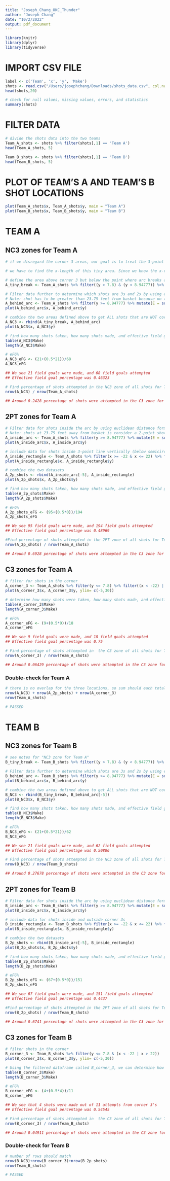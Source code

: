 ```yaml
---
title: "Joseph_Chang_OKC_Thunder"
author: "Joseph Chang"
date: "10/2/2022"
output: pdf_document
---
```


```r
library(knitr)
library(dplyr)
library(tidyverse)
```

# IMPORT CSV FILE
```r
label <- c('Team', 'x', 'y', 'Make')
shots <- read.csv("/Users/josephchang/Downloads/shots_data.csv", col.names=label)
head(shots,20)

# check for null values, missing values, errors, and statistics
summary(shots)
```

# FILTER DATA
```r
# divide the shots data into the two teams
Team_A_shots <- shots %>% filter(shots[,1] == 'Team A')
head(Team_A_shots, 5)

Team_B_shots <- shots %>% filter(shots[,1] == 'Team B')
head(Team_B_shots, 5)
```


# PLOT OF TEAM'S A AND TEAM'S B SHOT LOCATIONS
```r
plot(Team_A_shots$x, Team_A_shots$y, main = "Team A")
plot(Team_B_shots$x, Team_B_shots$y, main = "Team B")
```



# TEAM A
## NC3 zones for Team A
```r
# if we disregard the corner 3 areas, our goal is to treat the 3-point arc as a semi-circle, with 23.75 as the radius. But since there is a tiny area above the corner 3 area, we must split into two parts: the area above the corner 3 but below point where the 3-point arc breaks, and the area outside the semi-circle, or 3-point arc

# we have to find the x-length of this tiny area. Since we know the x-coordinate of when the arc breaks is 23.75 (based on the radius of 23.75 of the semicircle), and the distance from middle of court to corner 3 is 22.0, we can use Pythagorean theorem to determine the x-length of corner-3. Once calculated, the x-length is 8.94777. We then subtract that by 7.8 to get 1.1477, which is the x-length of tiny area.

# define the area above corner 3 but below the point where arc breaks as tiny_break, and only include the 3-pointers there
A_tiny_break <- Team_A_shots %>% filter((y > 7.8) & (y < 8.94777)) %>% filter(x < -22|x > 22)

# Filter data further to determine which shots are 3s and 2s by using euclidean distance formula to see if shot was behind arc.
# Note: shot has to be greater than 23.75 feet from basket because on the line is considered a 2-point shot
A_behind_arc <- Team_A_shots %>% filter(y >= 8.94777) %>% mutate(E = sqrt((x^2)+(y^2))) %>% filter(E>23.75)
plot(A_behind_arc$x, A_behind_arc$y)

# combine the two areas defined above to get ALL shots that are NOT corner 3s
A_NC3 <- rbind(A_tiny_break, A_behind_arc)
plot(A_NC3$x, A_NC3$y)
```

```r
# find how many shots taken, how many shots made, and effective field goal percentage
table(A_NC3$Make)
length(A_NC3$Make)

# eFG%
A_NC3_eFG <- (21+(0.5*21))/68
A_NC3_eFG

## We see 21 field goals were made, and 68 field goals attempted
## Effective field goal percentage was 0.46323
```

```r
# Find percentage of shots attempted in the NC3 zone of all shots for Team A
nrow(A_NC3) / nrow(Team_A_shots)

## Around 0.2428 percentage of shots were attempted in the C3 zone for Team A
```



## 2PT zones for Team A
```r
# Filter data for shots inside the arc by using euclidean distance formula
# Note: shots at 23.75 feet away from basket is consider a 2-point shot
A_inside_arc <- Team_A_shots %>% filter(y >= 8.94777) %>% mutate(E = sqrt((x^2)+(y^2))) %>% filter(E<=23.75)
plot(A_inside_arc$x, A_inside_arc$y)

# include data for shots inside 3-point line vertically (below semicircle and inside corner 3s)
A_inside_rectangle <- Team_A_shots %>% filter(x >= -22 & x <= 22) %>% filter(y < 8.94777)
plot(A_inside_rectangle$x, A_inside_rectangle$y)

# combine the two datasets
A_2p_shots <- rbind(A_inside_arc[-5], A_inside_rectangle)
plot(A_2p_shots$x, A_2p_shots$y)
```

```r
# find how many shots taken, how many shots made, and effective field goal percentage
table(A_2p_shots$Make)
length(A_2p_shots$Make)

# eFG%
A_2p_shots_eFG <- (95+(0.5*0))/194
A_2p_shots_eFG

## We see 95 field goals were made, and 194 field goals attempted
## Effective field goal percentage was 0.48969
```

```r
#Find percentage of shots attempted in the 2PT zone of all shots for Team A
nrow(A_2p_shots) / nrow(Team_A_shots)

## Around 0.6928 percentage of shots were attempted in the C3 zone for Team A
```




## C3 zones for Team A
```r
# filter for shots in the corner
A_corner_3 <- Team_A_shots %>% filter(y <= 7.8) %>% filter((x < -22) | (x > 22))
plot(A_corner_3$x, A_corner_3$y, ylim= c(-5,30))
```

```r
# determine how many shots were taken, how many shots made, and effective field goal percentage
table(A_corner_3$Make)
length(A_corner_3$Make)

# eFG%
A_corner_eFG <- (9+(0.5*9))/18
A_corner_eFG

## We see 9 field goals were made, and 18 field goals attempted
## Effective field goal percentage was 0.75
```

```r
# Find percentage of shots attempted in  the C3 zone of all shots for Team A
nrow(A_corner_3) / nrow(Team_A_shots)

## Around 0.06429 percentage of shots were attempted in the C3 zone for Team A
```


### Double-check for Team A
```r
# there is no overlap for the three locations, so sum should each total
nrow(A_NC3) + nrow(A_2p_shots) + nrow(A_corner_3)
nrow(Team_A_shots)

# PASSED
```






















# TEAM B
## NC3 zones for Team B
```r
# see notes for "NC3 zone for Team A"
B_tiny_break <- Team_B_shots %>% filter((y > 7.8) & (y < 8.94777)) %>% filter(x < -22|x > 22)

# Filter data further to determine which shots are 3s and 2s by using euclidean distance formula to see if shot was behind arc
B_behind_arc <- Team_B_shots %>% filter(y >= 8.94777) %>% mutate(E = sqrt((x^2)+(y^2))) %>% filter(E>23.75)
plot(B_behind_arc$x, B_behind_arc$y)

# combine the two areas defined above to get ALL shots that are NOT corner 3s
B_NC3 <- rbind(B_tiny_break, B_behind_arc[-5])
plot(B_NC3$x, B_NC3$y)
```


```r
# find how many shots taken, how many shots made, and effective field goal percentage
table(B_NC3$Make)
length(B_NC3$Make)

# eFG%
B_NC3_eFG <- (21+(0.5*21))/62
B_NC3_eFG

## We see 21 field goals were made, and 62 field goals attempted
## Effective field goal percentage was 0.50806
```

```r
# Find percentage of shots attempted in the NC3 zone of all shots for Team A
nrow(B_NC3) / nrow(Team_B_shots)

## Around 0.27678 percentage of shots were attempted in the C3 zone for Team A
```



## 2PT zones for Team B
```r
# Filter data for shots inside the arc by using euclidean distance formula
B_inside_arc <- Team_B_shots %>% filter(y >= 8.94777) %>% mutate(E = sqrt((x^2)+(y^2))) %>% filter(E<=23.75)
plot(B_inside_arc$x, B_inside_arc$y)

# include data for shots inside and outside corner 3s
B_inside_rectangle <- Team_B_shots %>% filter(x >= -22 & x <= 22) %>% filter(y < 8.94777)
plot(B_inside_rectangle$x, B_inside_rectangle$y)

# combine the two datasets
B_2p_shots <- rbind(B_inside_arc[-5], B_inside_rectangle)
plot(B_2p_shots$x, B_2p_shots$y)
```

```r
# find how many shots taken, how many shots made, and effective field goal percentage
table(B_2p_shots$Make)
length(B_2p_shots$Make)

# eFG%
B_2p_shots_eFG <- (67+(0.5*0))/151
B_2p_shots_eFG

## We see 67 field goals were made, and 151 field goals attempted
## Effective field goal percentage was 0.4437
```

```r
#Find percentage of shots attempted in the 2PT zone of all shots for Team A
nrow(B_2p_shots) / nrow(Team_B_shots)

## Around 0.6741 percentage of shots were attempted in the C3 zone for Team A
```



## C3 zones for Team B
```r
# filter shots in the corner
B_corner_3 <- Team_B_shots %>% filter(y <= 7.8 & (x < -22 | x > 22))
plot(B_corner_3$x, B_corner_3$y, ylim= c(-5,30))
```

```r
# Using the filtered dataframe called B_corner_3, we can determine how many shots were taken, how many shots made, and effective field goal percentage
table(B_corner_3$Make)
length(B_corner_3$Make)

# eFG%
B_corner_eFG <- (4+(0.5*4))/11
B_corner_eFG

## We see that 4 shots were made out of 11 attempts from corner 3's
## Effective field goal percentage was 0.54545
```

```r
# Find percentage of shots attempted in  the C3 zone of all shots for Team B
nrow(B_corner_3) / nrow(Team_B_shots)

## Around 0.04911 percentage of shots were attempted in the C3 zone for Team B
```

### Double-check for Team B
```r
# number of rows should match
nrow(B_NC3)+nrow(B_corner_3)+nrow(B_2p_shots)
nrow(Team_B_shots)

# PASSED
```

